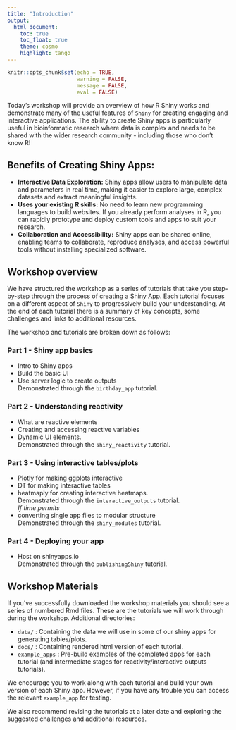 ```yaml
---
title: "Introduction"
output: 
  html_document:
    toc: true
    toc_float: true
    theme: cosmo
    highlight: tango
---
```


```r
knitr::opts_chunk$set(echo = TRUE,
                      warning = FALSE,
                      message = FALSE,
                      eval = FALSE)
```


Today's workshop will provide an overview of how R Shiny works and demonstrate many of the useful features of `Shiny` for creating engaging and interactive applications. The ability to create Shiny apps is particularly useful in bioinformatic research where data is complex and needs to be shared with the wider research community - including those who don't know R!

## Benefits of Creating Shiny Apps:

- **Interactive Data Exploration:** Shiny apps allow users to manipulate data and parameters in real time, making it easier to explore large, complex datasets and extract meaningful insights.  
- **Uses your existing R skills:** No need to learn new programming languages to build websites. If you already perform analyses in R, you can rapidly prototype and deploy custom tools and apps to suit your research.
- **Collaboration and Accessibility:** Shiny apps can be shared online, enabling teams to collaborate, reproduce analyses, and access powerful tools without installing specialized software.  

## Workshop overview

We have structured the workshop as a series of tutorials that take you step-by-step through the process of creating a Shiny App. Each tutorial focuses on a different aspect of `Shiny` to progressively build your understanding. At the end of each tutorial there is a summary of key concepts, some challenges and links to additional resources.

The workshop and tutorials are broken down as follows:

### Part 1 - Shiny app basics  
- Intro to Shiny apps  
- Build the basic UI  
- Use server logic to create outputs  
Demonstrated through the `birthday_app` tutorial.

### Part 2 - Understanding reactivity  
- What are reactive elements  
- Creating and accessing reactive variables  
- Dynamic UI elements.  
Demonstrated through the `shiny_reactivity` tutorial.

### Part 3 - Using interactive tables/plots  
- Plotly for making ggplots interactive  
- DT for making interactive tables  
- heatmaply for creating interactive heatmaps.  
Demonstrated through the `interactive_outputs` tutorial.  
*If time permits*  
- converting single app files to modular structure  
Demonstrated through the `shiny_modules` tutorial.  

### Part 4 - Deploying your app  
- Host on shinyapps.io  
Demonstrated through the `publishingShiny` tutorial.

## Workshop Materials

If you've successfully downloaded the workshop materials you should see a series of numbered Rmd files. These are the tutorials we will work through during the workshop. Additional directories:

- `data/` : Containing the data we will use in some of our shiny apps for generating tables/plots.  
- `docs/` : Containing rendered html version of each tutorial.  
- `example_apps` : Pre-build examples of the completed apps for each tutorial (and intermediate stages for reactivity/interactive outputs tutorials).  

We encourage you to work along with each tutorial and build your own version of each Shiny app. However, if you have any trouble you can access the relevant `example_app` for testing. 

We also recommend revising the tutorials at a later date and exploring the suggested challenges and additional resources.

